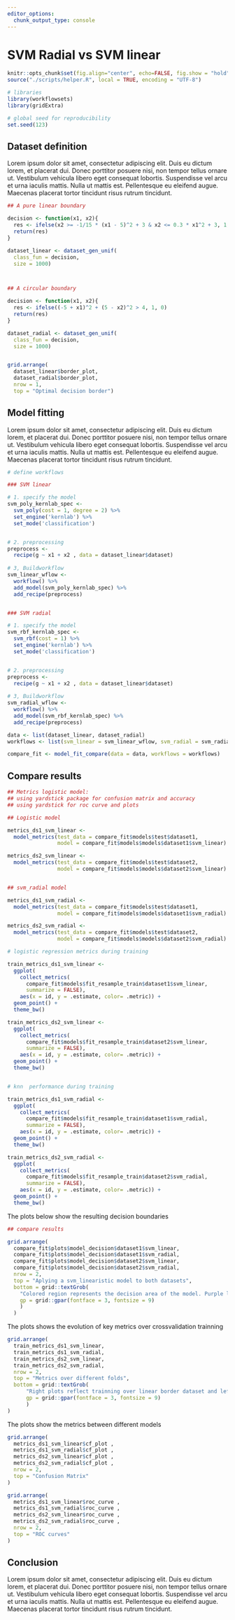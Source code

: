 ```yaml
---
editor_options:
  chunk_output_type: console
---
```


# SVM Radial vs SVM linear


```r

knitr::opts_chunk$set(fig.align="center", echo=FALSE, fig.show = "hold")
source("./scripts/helper.R", local = TRUE, encoding = "UTF-8")

```

```r

# libraries
library(workflowsets)
library(gridExtra)

# global seed for reproducibility
set.seed(123)

```


## Dataset definition  

Lorem ipsum dolor sit amet, consectetur adipiscing elit. Duis eu dictum lorem, et placerat dui. Donec porttitor posuere nisi, non tempor tellus ornare ut. Vestibulum vehicula libero eget consequat lobortis. Suspendisse vel arcu et urna iaculis mattis. Nulla ut mattis est. Pellentesque eu eleifend augue. Maecenas placerat tortor tincidunt risus rutrum tincidunt. 


```r

## A pure linear boundary

decision <- function(x1, x2){ 
  res <- ifelse(x2 >= -1/15 * (x1 - 5)^2 + 3 & x2 <= 0.3 * x1^2 + 3, 1,0)
  return(res)
}

dataset_linear <- dataset_gen_unif(
  class_fun = decision, 
  size = 1000)



## A circular boundary

decision <- function(x1, x2){
  res <- ifelse((-5 + x1)^2 + (5 - x2)^2 > 4, 1, 0)
  return(res)
}

dataset_radial <- dataset_gen_unif(
  class_fun = decision, 
  size = 1000)


grid.arrange(
  dataset_linear$border_plot, 
  dataset_radial$border_plot, 
  nrow = 1,
  top = "Optimal decision border")

```


## Model fitting

Lorem ipsum dolor sit amet, consectetur adipiscing elit. Duis eu dictum lorem, et placerat dui. Donec porttitor posuere nisi, non tempor tellus ornare ut. Vestibulum vehicula libero eget consequat lobortis. Suspendisse vel arcu et urna iaculis mattis. Nulla ut mattis est. Pellentesque eu eleifend augue. Maecenas placerat tortor tincidunt risus rutrum tincidunt. 

```r
# define workflows

### SVM linear

# 1. specify the model
svm_poly_kernlab_spec <-
  svm_poly(cost = 1, degree = 2) %>%
  set_engine('kernlab') %>%
  set_mode('classification')


# 2. preprocessing 
preprocess <- 
  recipe(g ~ x1 + x2 , data = dataset_linear$dataset)
  
# 3, Buildworkflow
svm_linear_wflow <- 
  workflow() %>% 
  add_model(svm_poly_kernlab_spec) %>% 
  add_recipe(preprocess)


### SVM radial

# 1. specify the model
svm_rbf_kernlab_spec <-
  svm_rbf(cost = 1) %>%
  set_engine('kernlab') %>%
  set_mode('classification')


# 2. preprocessing 
preprocess <- 
  recipe(g ~ x1 + x2 , data = dataset_linear$dataset)
  
# 3, Buildworkflow
svm_radial_wflow <- 
  workflow() %>% 
  add_model(svm_rbf_kernlab_spec) %>% 
  add_recipe(preprocess)

```


```r

data <- list(dataset_linear, dataset_radial)
workflows <- list(svm_linear = svm_linear_wflow, svm_radial = svm_radial_wflow)

compare_fit <- model_fit_compare(data = data, workflows = workflows)

```


## Compare results

```r

## Metrics logistic model:
## using yardstick package for confusion matrix and accuracy
## using yardstick for roc curve and plots

## Logistic model

metrics_ds1_svm_linear <- 
  model_metrics(test_data = compare_fit$models$test$dataset1, 
                model = compare_fit$models$models$dataset1$svm_linear)

metrics_ds2_svm_linear <- 
  model_metrics(test_data = compare_fit$models$test$dataset2, 
                model = compare_fit$models$models$dataset2$svm_linear)


## svm_radial model

metrics_ds1_svm_radial <- 
  model_metrics(test_data = compare_fit$models$test$dataset1, 
                model = compare_fit$models$models$dataset1$svm_radial)

metrics_ds2_svm_radial <- 
  model_metrics(test_data = compare_fit$models$test$dataset2, 
                model = compare_fit$models$models$dataset2$svm_radial)

```


```r

# logistic regression metrics during training

train_metrics_ds1_svm_linear <- 
  ggplot(
    collect_metrics(
      compare_fit$models$fit_resample_train$dataset1$svm_linear, 
      summarize = FALSE), 
    aes(x = id, y = .estimate, color= .metric)) + 
  geom_point() +
  theme_bw()

train_metrics_ds2_svm_linear <- 
  ggplot(
    collect_metrics(
      compare_fit$models$fit_resample_train$dataset2$svm_linear, 
      summarize = FALSE), 
    aes(x = id, y = .estimate, color= .metric)) + 
  geom_point() +
  theme_bw()


# knn  performance during training

train_metrics_ds1_svm_radial <- 
  ggplot(
    collect_metrics(
      compare_fit$models$fit_resample_train$dataset1$svm_radial, 
      summarize = FALSE), 
    aes(x = id, y = .estimate, color= .metric)) + 
  geom_point() +
  theme_bw()

train_metrics_ds2_svm_radial <- 
  ggplot(
    collect_metrics(
      compare_fit$models$fit_resample_train$dataset2$svm_radial, 
      summarize = FALSE), 
    aes(x = id, y = .estimate, color= .metric)) + 
  geom_point() +
  theme_bw()

```

The plots below show the resulting decision boundaries

```r

## compare results

grid.arrange(
  compare_fit$plots$model_decision$dataset1$svm_linear,
  compare_fit$plots$model_decision$dataset1$svm_radial,
  compare_fit$plots$model_decision$dataset2$svm_linear,
  compare_fit$plots$model_decision$dataset2$svm_radial,
  nrow = 2,
  top = "Aplying a svm_linearistic model to both datasets",
  bottom = grid::textGrob(
    "Colored region represents the decision area of the model. Purple line represents the decision border. Visually is possible to conclude that the svm_linearistic model fits better a linear  frontier while struggling when facing a curved frontier",
    gp = grid::gpar(fontface = 3, fontsize = 9)
    )
  )

```

The plots shows the evolution of key metrics over crossvalidation trainning


```r

grid.arrange(
  train_metrics_ds1_svm_linear, 
  train_metrics_ds1_svm_radial, 
  train_metrics_ds2_svm_linear,
  train_metrics_ds2_svm_radial, 
  nrow = 2,
  top = "Metrics over different folds",
  bottom = grid::textGrob(
      "Right plots reflect trainning over linear border dataset and left plots reflect a quadractic border",
      gp = grid::gpar(fontface = 3, fontsize = 9)
      )
)

```


The plots show the metrics between different models

```r

grid.arrange(
  metrics_ds1_svm_linear$cf_plot ,
  metrics_ds1_svm_radial$cf_plot ,
  metrics_ds2_svm_linear$cf_plot ,
  metrics_ds2_svm_radial$cf_plot ,
  nrow = 2,
  top = "Confusion Matrix"
)


```


```r

grid.arrange(
  metrics_ds1_svm_linear$roc_curve ,
  metrics_ds1_svm_radial$roc_curve ,
  metrics_ds2_svm_linear$roc_curve ,
  metrics_ds2_svm_radial$roc_curve ,
  nrow = 2,
  top = "ROC curves"
)

```


## Conclusion

Lorem ipsum dolor sit amet, consectetur adipiscing elit. Duis eu dictum lorem, et placerat dui. Donec porttitor posuere nisi, non tempor tellus ornare ut. Vestibulum vehicula libero eget consequat lobortis. Suspendisse vel arcu et urna iaculis mattis. Nulla ut mattis est. Pellentesque eu eleifend augue. Maecenas placerat tortor tincidunt risus rutrum tincidunt. 